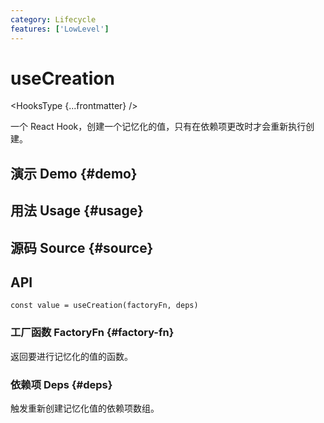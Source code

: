 ```yaml
---
category: Lifecycle
features: ['LowLevel']
---
```


# useCreation


<HooksType {...frontmatter} />

一个 React Hook，创建一个记忆化的值，只有在依赖项更改时才会重新执行创建。

## 演示 Demo \{#demo}


<App />

## 用法 Usage \{#usage}



## 源码 Source \{#source}


<Source />

## API

```tsx
const value = useCreation(factoryFn, deps)
```

### 工厂函数 FactoryFn \{#factory-fn}

返回要进行记忆化的值的函数。

### 依赖项 Deps \{#deps}

触发重新创建记忆化值的依赖项数组。
